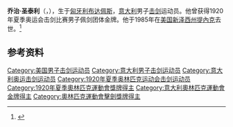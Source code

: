 '''乔治·圣泰利'''（{{lang-it|Giorgio Santelli}}，{{bd|1897年|11月25日|1985年|10月8日|}}），生于[[匈牙利|匈牙利]][[布达佩斯|布达佩斯]]，[[意大利|意大利]]男子[[击剑|击剑]]运动员。他曾获得1920年夏季奥运会击剑比赛男子佩剑团体金牌。他于1985年在[[美国|美国]][[新泽西州|新泽西州]][[提內克|提內克]]去世。<ref name="sports-reference">{{cite web|url=https://www.sports-reference.com/olympics/athletes/sa/giorgio-santelli-1.html |title=Giorgio Santelli Olympic Results |access-date=2010-04-20 |work=sports-reference.com |archive-url=https://web.archive.org/web/20121026065750/http://www.sports-reference.com/olympics/athletes/sa/giorgio-santelli-1.html |archive-date=2012-10-26 }}</ref>

== 参考资料 ==
{{reflist}}

{{奥林匹克运动会击剑比赛男子佩剑团体冠军}}

{{Authority control}}
{{DEFAULTSORT:Santelli, Giorgio}}
[[Category:美国男子击剑运动员|Category:美国男子击剑运动员]]
[[Category:意大利男子击剑运动员|Category:意大利男子击剑运动员]]
[[Category:意大利奥运击剑运动员|Category:意大利奥运击剑运动员]]
[[Category:1920年夏季奥林匹克运动会击剑运动员|Category:1920年夏季奥林匹克运动会击剑运动员]]
[[Category:1920年夏季奧林匹克運動會獎牌得主|Category:1920年夏季奧林匹克運動會獎牌得主]]
[[Category:意大利奧林匹克運動會金牌得主|Category:意大利奧林匹克運動會金牌得主]]
[[Category:奧林匹克運動會擊劍獎牌得主|Category:奧林匹克運動會擊劍獎牌得主]]